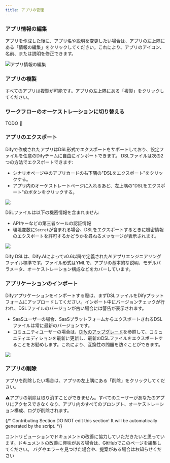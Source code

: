 ```yaml
---
title: アプリの管理
---
```



### アプリ情報の編集

アプリを作成した後に、アプリ名や説明を変更したい場合は、アプリの左上隅にある「情報の編集」をクリックしてください。これにより、アプリのアイコン、名前、または説明を修正できます。

![アプリ情報の編集](https://assets-docs.dify.ai/dify-enterprise-mintlify/jp/guides/management/63a449e9a8ae337b9c067165d1674a45.png)

### アプリの複製

すべてのアプリは複製が可能です。アプリの左上隅にある「複製」をクリックしてください。

### ワークフローのオーケストレーションに切り替える

TODO 🚧

### アプリのエクスポート

Difyで作成されたアプリはDSL形式でエクスポートをサポートしており、設定ファイルを任意のDifyチームに自由にインポートできます。 DSLファイルは次の2つの方法でエクスポートできます:

* シナリオページ中のアプリカードの右下隅の"DSLをエクスポート"をクリックする。
* アプリ内のオーケストレートページに入れるあど、左上隅の"DSLをエクスポート"のボタンをクリックする。

![](https://assets-docs.dify.ai/dify-enterprise-mintlify/jp/guides/management/544c18d770e230db93d6756bba98d8a7.png)

DSLファイルは以下の機密情報を含まれません:

* APIキーなどの第三者ツールの認証情報
* 環境変数に`Secret`が含まれる場合、DSLをエクスポートするときに機密情報のエクスポートを許可するかどうかを尋ねるメッセージが表示されます。

![](https://assets-docs.dify.ai/dify-enterprise-mintlify/jp/guides/management/25ce002ef7f0392fc6b3b6975ae137ec.png)

<Info>
Dify DSLは、Dify.AIによってv0.6以降で定義されたAIアプリエンジニアリングファイル標準です。ファイル形式はYMLで、アプリの基本的な説明、モデルパラメータ、オーケストレーション構成などをカバーしています。
</Info>

### アプリケーションのインポート

Difyアプリケーションをインポートする際は、まずDSLファイルをDifyプラットフォームにアップロードしてください。インポート中にバージョンチェックが行われ、DSLファイルのバージョンが古い場合には警告が表示されます。

- SaaSユーザーの場合、SaaSプラットフォームからエクスポートされるDSLファイルは常に最新のバージョンです。
- コミュニティユーザーの場合は、[Difyのアップグレード](/ja-jp/getting-started/install-self-hosted/docker-compose)を参照して、コミュニティエディションを最新に更新し、最新のDSLファイルをエクスポートすることをお勧めします。これにより、互換性の問題を防ぐことができます。

![](https://assets-docs.dify.ai/2024/11/487d2c1cc8b86666feb35ea8a346c053.png)

### アプリの削除

アプリを削除したい場合は、アプリの左上隅にある「削除」をクリックしてください。

<Info>
⚠️アプリの削除は取り消すことができません。すべてのユーザーがあなたのアプリにアクセスできなくなり、アプリ内のすべてのプロンプト、オーケストレーション構成、ログが削除されます。
</Info>

{/*
Contributing Section
DO NOT edit this section!
It will be automatically generated by the script.
*/}

<CardGroup cols="2">
    <Card
        title="このページを編集する"
        icon="pen-to-square"
        href="https://github.com/langgenius/dify-docs-mintlify/edit/main/ja-jp/guides/management/app-management.mdx"
    >
        コントリビューションでドキュメントの改善に協力していただきたいと思っています。ドキュメントの改善に興味がある場合は、GitHubでこのページを編集してください。
    </Card>
    <Card
        title="問題を報告する"
        icon="github"
        href="https://github.com/langgenius/dify-docs-mintlify/issues/new?title=ドキュメントの問題%3A%20anagem&body=%23%23%20問題の説明%0A%3C%21--%20発見した問題について簡単に説明してください%20--%3E%0A%0A%23%23%20ページリンク%0Ahttps%3A%2F%2Fgithub.com%2Flanggenius%2Fdify-docs-mintlify%2Fblob%2Fmain%2Fja-jp/guides/management%2Fapp-management.mdx%0A%0A%23%23%20提案される変更%0A%3C%21--%20特定の変更案がある場合は、ここで説明してください%20--%3E%0A%0A%3C%21--%20ドキュメントの品質向上にご協力いただきありがとうございます！%20--%3E"
    >
        バグやエラーを見つけた場合や、提案がある場合はお知らせください
    </Card>
</CardGroup>
